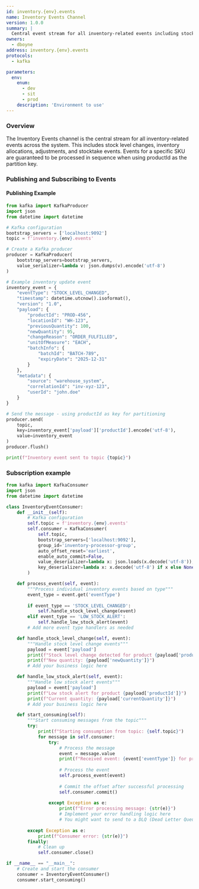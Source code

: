 ```yaml
---
id: inventory.{env}.events
name: Inventory Events Channel
version: 1.0.0
summary: |
  Central event stream for all inventory-related events including stock updates, allocations, and adjustments
owners:
  - dboyne
address: inventory.{env}.events
protocols: 
  - kafka

parameters:
  env:
    enum:
      - dev
      - sit
      - prod
    description: 'Environment to use'
---
```


### Overview
The Inventory Events channel is the central stream for all inventory-related events across the system. This includes stock level changes, inventory allocations, adjustments, and stocktake events. Events for a specific SKU are guaranteed to be processed in sequence when using productId as the partition key.

<ChannelInformation />

### Publishing and Subscribing to Events

#### Publishing Example
```python
from kafka import KafkaProducer
import json
from datetime import datetime

# Kafka configuration
bootstrap_servers = ['localhost:9092']
topic = f'inventory.{env}.events'

# Create a Kafka producer
producer = KafkaProducer(
    bootstrap_servers=bootstrap_servers,
    value_serializer=lambda v: json.dumps(v).encode('utf-8')
)

# Example inventory update event
inventory_event = {
    "eventType": "STOCK_LEVEL_CHANGED",
    "timestamp": datetime.utcnow().isoformat(),
    "version": "1.0",
    "payload": {
        "productId": "PROD-456",
        "locationId": "WH-123",
        "previousQuantity": 100,
        "newQuantity": 95,
        "changeReason": "ORDER_FULFILLED",
        "unitOfMeasure": "EACH",
        "batchInfo": {
            "batchId": "BATCH-789",
            "expiryDate": "2025-12-31"
        }
    },
    "metadata": {
        "source": "warehouse_system",
        "correlationId": "inv-xyz-123",
        "userId": "john.doe"
    }
}

# Send the message - using productId as key for partitioning
producer.send(
    topic, 
    key=inventory_event['payload']['productId'].encode('utf-8'),
    value=inventory_event
)
producer.flush()

print(f"Inventory event sent to topic {topic}")

```

### Subscription example

```python
from kafka import KafkaConsumer
import json
from datetime import datetime

class InventoryEventConsumer:
    def __init__(self):
        # Kafka configuration
        self.topic = f'inventory.{env}.events'
        self.consumer = KafkaConsumer(
            self.topic,
            bootstrap_servers=['localhost:9092'],
            group_id='inventory-processor-group',
            auto_offset_reset='earliest',
            enable_auto_commit=False,
            value_deserializer=lambda x: json.loads(x.decode('utf-8')),
            key_deserializer=lambda x: x.decode('utf-8') if x else None
        )

    def process_event(self, event):
        """Process individual inventory events based on type"""
        event_type = event.get('eventType')
        
        if event_type == 'STOCK_LEVEL_CHANGED':
            self.handle_stock_level_change(event)
        elif event_type == 'LOW_STOCK_ALERT':
            self.handle_low_stock_alert(event)
        # Add more event type handlers as needed

    def handle_stock_level_change(self, event):
        """Handle stock level change events"""
        payload = event['payload']
        print(f"Stock level change detected for product {payload['productId']}")
        print(f"New quantity: {payload['newQuantity']}")
        # Add your business logic here

    def handle_low_stock_alert(self, event):
        """Handle low stock alert events"""
        payload = event['payload']
        print(f"Low stock alert for product {payload['productId']}")
        print(f"Current quantity: {payload['currentQuantity']}")
        # Add your business logic here

    def start_consuming(self):
        """Start consuming messages from the topic"""
        try:
            print(f"Starting consumption from topic: {self.topic}")
            for message in self.consumer:
                try:
                    # Process the message
                    event = message.value
                    print(f"Received event: {event['eventType']} for product: {event['payload']['productId']}")
                    
                    # Process the event
                    self.process_event(event)
                    
                    # Commit the offset after successful processing
                    self.consumer.commit()
                    
                except Exception as e:
                    print(f"Error processing message: {str(e)}")
                    # Implement your error handling logic here
                    # You might want to send to a DLQ (Dead Letter Queue)
        
        except Exception as e:
            print(f"Consumer error: {str(e)}")
        finally:
            # Clean up
            self.consumer.close()

if __name__ == "__main__":
    # Create and start the consumer
    consumer = InventoryEventConsumer()
    consumer.start_consuming()
  ```